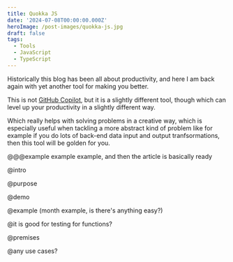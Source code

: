 ```yaml
---
title: Quokka JS
date: '2024-07-08T00:00:00.000Z'
heroImage: /post-images/quokka-js.jpg
draft: false
tags:
  - Tools
  - JavaScript
  - TypeScript
---
```



Historically this blog has been all about productivity, and here I am back again with yet another tool for making you better.

This is not [GitHub Copilot](https://alex-code.com/post/2023-07-17-github-copilot-my-1year-experience), but it is a slightly different tool, though which can level up your productivity in a slightly different way.

Which really helps with solving problems in a creative way, which is especially useful when tackling a more abstract kind of problem like for example if you do lots of back-end data input and output tranfsormations, then this tool will be golden for you.

@@@example example example, and then the article is basically ready

@intro

@purpose

@demo

@example (month example, is there's anything easy?)

@it is good for testing for functions?

@premises

@any use cases?
